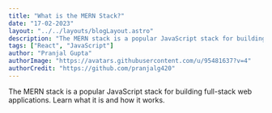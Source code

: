 ```yaml
---
title: "What is the MERN Stack?"
date: "17-02-2023"
layout: "../../layouts/blogLayout.astro"
description: "The MERN stack is a popular JavaScript stack for building full-stack web applications. Learn what it is and how it works."
tags: ["React", "JavaScript"]
author: "Pranjal Gupta"
authorImage: "https://avatars.githubusercontent.com/u/95481637?v=4"
authorCredit: "https://github.com/pranjalg420"
---
```


The MERN stack is a popular JavaScript stack for building full-stack web applications. Learn what it is and how it works.
